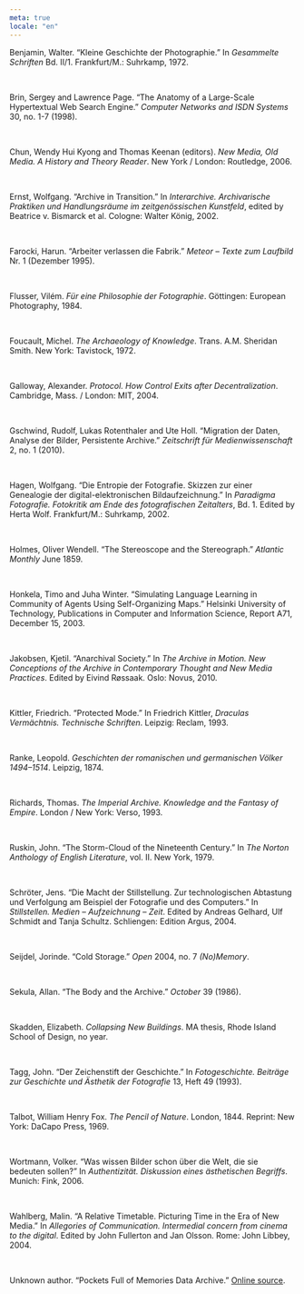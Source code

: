 ```yaml
---
meta: true
locale: "en"
---
```


Benjamin, Walter. “Kleine Geschichte der Photographie.” In *Gesammelte Schriften* Bd. II/1. Frankfurt/M.: Suhrkamp, 1972.

<br />

Brin, Sergey and Lawrence Page. “The Anatomy of a Large-Scale Hypertextual Web Search Engine.” *Computer Networks and ISDN Systems* 30, no. 1-7 (1998).

<br />

Chun, Wendy Hui Kyong and Thomas Keenan (editors). *New Media, Old Media. A History and Theory Reader*. New York / London: Routledge, 2006.

<br />

Ernst, Wolfgang. “Archive in Transition.” In *Interarchive. Archivarische Praktiken und Handlungsräume im zeitgenössischen Kunstfeld*, edited by Beatrice v. Bismarck et al. Cologne: Walter König, 2002.

<br />

Farocki, Harun. “Arbeiter verlassen die Fabrik.” *Meteor – Texte zum Laufbild* Nr. 1 (Dezember 1995).

<br />

Flusser, Vilém. *Für eine Philosophie der Fotographie*. Göttingen: European Photography, 1984.

<br />

Foucault, Michel. *The Archaeology of Knowledge*. Trans. A.M. Sheridan Smith. New York: Tavistock, 1972.

<br />

Galloway, Alexander. *Protocol. How Control Exits after Decentralization*. Cambridge, Mass. / London: MIT, 2004.

<br />

Gschwind, Rudolf, Lukas Rotenthaler and Ute Holl. “Migration der Daten, Analyse der Bilder, Persistente Archive.” *Zeitschrift für Medienwissenschaft* 2, no. 1 (2010).

<br />

Hagen, Wolfgang. “Die Entropie der Fotografie. Skizzen zur einer Genealogie der digital-elektronischen Bildaufzeichnung.” In *Paradigma Fotografie. Fotokritik am Ende des fotografischen Zeitalters*, Bd. 1. Edited by Herta Wolf. Frankfurt/M.: Suhrkamp, 2002.

<br />

Holmes, Oliver Wendell. “The Stereoscope and the Stereograph.” *Atlantic Monthly* June 1859.

<br />

Honkela, Timo and Juha Winter. “Simulating Language Learning in Community of Agents Using Self-Organizing Maps.” Helsinki University of Technology, Publications in Computer and Information Science, Report A71, December 15, 2003.

<br />

Jakobsen, Kjetil. “Anarchival Society.” In *The Archive in Motion. New Conceptions of the Archive in Contemporary Thought and New Media Practices*. Edited by Eivind Røssaak. Oslo: Novus, 2010.

<br />

Kittler, Friedrich. “Protected Mode.” In Friedrich Kittler, *Draculas Vermächtnis. Technische Schriften*. Leipzig: Reclam, 1993.

<br />

Ranke, Leopold. *Geschichten der romanischen und germanischen Völker 1494–1514*. Leipzig, 1874.

<br />

Richards, Thomas. *The Imperial Archive. Knowledge and the Fantasy of Empire*. London / New York: Verso, 1993.

<br />

Ruskin, John. “The Storm-Cloud of the Nineteenth Century.” In *The Norton Anthology of English Literature*, vol. II. New York, 1979.

<br />

Schröter, Jens. “Die Macht der Stillstellung. Zur technologischen Abtastung und Verfolgung am Beispiel der Fotografie und des Computers.” In *Stillstellen. Medien – Aufzeichnung – Zeit*. Edited by Andreas Gelhard, Ulf Schmidt and Tanja Schultz. Schliengen: Edition Argus, 2004.

<br />

Seijdel, Jorinde. “Cold Storage.” *Open* 2004, no. 7 _(No)Memory_.

<br />

Sekula, Allan. “The Body and the Archive.” *October* 39 (1986).

<br />

Skadden, Elizabeth. *Collapsing New Buildings*. MA thesis, Rhode Island School of Design, no year.

<br />

Tagg, John. “Der Zeichenstift der Geschichte.” In *Fotogeschichte. Beiträge zur Geschichte und Ästhetik der Fotografie* 13, Heft 49 (1993).

<br />

Talbot, William Henry Fox. *The Pencil of Nature*. London, 1844. Reprint: New York: DaCapo Press, 1969.

<br />

Wortmann, Volker. “Was wissen Bilder schon über die Welt, die sie bedeuten sollen?” In *Authentizität. Diskussion eines ästhetischen Begriffs*. Munich: Fink, 2006.

<br />

Wahlberg, Malin. “A Relative Timetable. Picturing Time in the Era of New Media.” In *Allegories of Communication. Intermedial concern from cinema to the digital*. Edited by John Fullerton and Jan Olsson. Rome: John Libbey, 2004.

<br />

Unknown author. “Pockets Full of Memories Data Archive.” [Online source](http://tango.mat.ucsb.edu/pfom/databrowser.php).